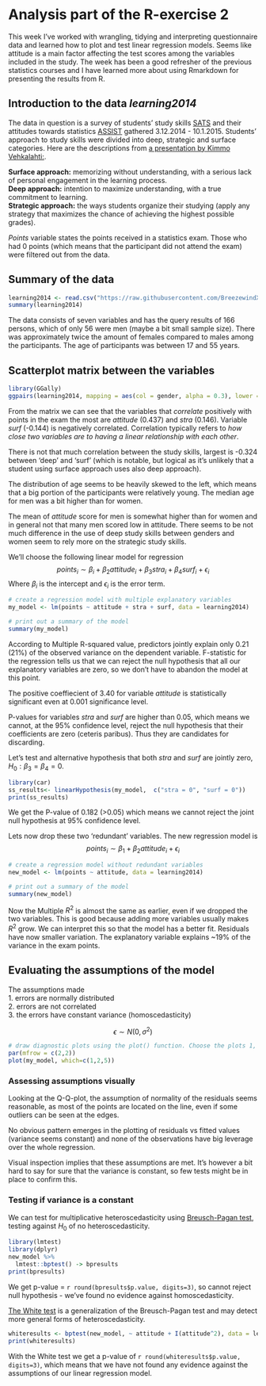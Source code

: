 # Analysis part of the R-exercise 2

This week I've worked with wrangling, tidying and interpreting questionnaire data and learned how to plot and test linear regression models. Seems like attitude is a main factor affecting the test scores among the variables included in the study. The week has been a good refresher of the previous statistics courses and I have learned more about using Rmarkdown for presenting the results from R.

   
## Introduction to the data *learning2014*
  
The data in question is a survey of students' study skills  [SATS]("http://www.etl.tla.ed.ac.uk/publications.html#measurement")  and their attitudes towards statistics [ASSIST]("http://www.evaluationandstatistics.com/") gathered 3.12.2014 - 10.1.2015. 
Students' approach to study skills were divided into deep, strategic and surface categories. Here are the descriptions from [a presentation by Kimmo Vehkalahti:]("https://www.slideshare.net/kimmovehkalahti/the-relationship-between-learning-approaches-and-students-achievements-in-an-introductory-statistics-course-in-finland"). 
     
**Surface approach:** memorizing without understanding, with a serious lack of personal engagement in the learning process.   
**Deep approach:** intention to maximize understanding, with a true commitment to learning.   
**Strategic approach:** the ways students organize their studying (apply any strategy that maximizes the chance of achieving the highest possible grades).  

*Points* variable states the points received in a statistics exam. Those who had 0 points (which means that the participant did not attend the exam) were filtered out from the data.   
   
## Summary of the data
   

```r
learning2014 <- read.csv("https://raw.githubusercontent.com/BreezewindX/IODS-project/master/data/learning2014.csv")
summary(learning2014)
```
   
   
The data consists of seven variables and has the query results of 166 persons, which of only 56 were men (maybe a bit small sample size). There was approximately twice the amount of females compared to males among the participants. The age of participants was between 17 and 55 years. 
    
    
    
## Scatterplot matrix between the variables
   
   
```r
library(GGally)
ggpairs(learning2014, mapping = aes(col = gender, alpha = 0.3), lower = list(combo = wrap("facethist", bins = 20)))
```
  
  
From the matrix we can see that the variables that *correlate* positively with points in the exam the most are *attitude* (0.437) and *stra* (0.146). Variable *surf* (-0.144) is negatively correlated. Correlation typically refers to *how close two variables are to having a linear relationship with each other*. 

There is not that much correlation between the study skills, largest is -0.324 between 'deep' and 'surf' (which is notable, but logical as it's unlikely that a student using surface approach uses also deep approach).

The distribution of age seems to be heavily skewed to the left, which means that a big portion of the participants were relatively young. The median age for men was a bit higher than for women.
   
The mean of *attitude* score for men is somewhat higher than for women and in general not that many men scored low in attitude. There seems to be not much difference in the use of deep study skills between genders and women seem to rely more on the strategic study skills.



We'll choose the following linear model for regression
$$points_i \sim \beta_i+\beta_2attitude_i+\beta_3stra_i+\beta_4surf_i+\epsilon_i$$
Where $\beta_i$ is the intercept and $\epsilon_i$ is the error term.
   
   
```r
# create a regression model with multiple explanatory variables
my_model <- lm(points ~ attitude + stra + surf, data = learning2014)

# print out a summary of the model
summary(my_model)
```   
  

According to Multiple R-squared value, predictors jointly explain only 0.21 (21%) of the observed variance on the dependent variable. F-statistic for the regression tells us that we can reject the null hypothesis that all our explanatory variables are zero, so we don't have to abandon the model at this point.
   
The positive coeffiecient of 3.40 for variable *attitude* is statistically significant even at 0.001 significance level.
   
P-values for variables *stra* and *surf* are higher than 0.05, which means we cannot, at the 95% confidence level, reject the null hypothesis that their coefficients are zero (ceteris paribus). Thus they are candidates for discarding.

Let's test and alternative hypothesis that both *stra* and *surf* are jointly zero, $H_0:\beta_3=\beta_4=0$.

```r
library(car)
ss_results<- linearHypothesis(my_model,  c("stra = 0", "surf = 0"))
print(ss_results)
```
 
We get the P-value of 0.182 (>0.05) which means we cannot reject the joint null hypothesis at 95% confidence level.
 
Lets now drop these two 'redundant' variables. The new regression model is
$$points_i \sim \beta_1 +\beta_2attitude_i+\epsilon_i$$
   
   
```r
# create a regression model without redundant variables
new_model <- lm(points ~ attitude, data = learning2014)

# print out a summary of the model
summary(new_model)
``` 
  
  
Now the Multiple $R^2$ is almost the same as earlier, even if we dropped the two variables. This is good because adding more variables usually makes $R^2$ grow. We can interpret this so that the model has a better fit. Residuals have now smaller variation. The explanatory variable explains ~19% of the variance in the exam points.
   
     
## Evaluating the assumptions of the model

The assumptions made  
1. errors are normally distributed   
2. errors are not correlated   
3. the errors have constant variance (homoscedasticity)   

$$\epsilon\sim N(0,\sigma^2)   $$
  
  
   
```r
# draw diagnostic plots using the plot() function. Choose the plots 1, 2 and 5
par(mfrow = c(2,2))
plot(my_model, which=c(1,2,5))
```  
   
   

### Assessing assumptions visually
Looking at the Q-Q-plot, the assumption of normality of the residuals seems reasonable, as most of the points are located on the line, even if some outliers can be seen at the edges. 

No obvious pattern emerges in the plotting of residuals vs fitted values (variance seems constant) and none of the observations have big leverage over the whole regression.
   
Visual inspection implies that these assumptions are met. It's however a bit hard to say for sure that the variance is constant, so few tests might be in place to confirm this.

### Testing if variance is a constant
We can test for multiplicative heteroscedasticity using [Breusch-Pagan test]("https://en.wikipedia.org/wiki/Breusch%E2%80%93Pagan_test"), testing against $H_0$ of no heteroscedasticity. 

```r
library(lmtest)
library(dplyr)
new_model %>% 
  lmtest::bptest() -> bpresults
print(bpresults)
```

We get p-value = `r round(bpresults$p.value, digits=3)`, so cannot reject null hypothesis - we've found no evidence against homoscedasticity.

[The White test]("https://en.wikipedia.org/wiki/White_test") is a generalization of the Breusch-Pagan test and may detect more general forms of heteroscedasticity.

```r
whiteresults <- bptest(new_model, ~ attitude + I(attitude^2), data = learning2014)
print(whiteresults)
```

With the White test we get a p-value of `r round(whiteresults$p.value, digits=3)`, which means that we have not found any evidence against the assumptions of our linear regression model.

